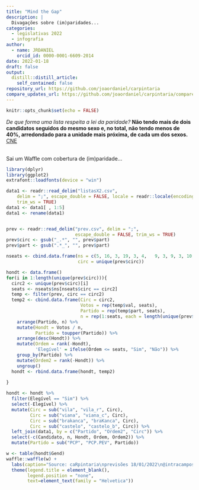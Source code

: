 ```yaml
---
title: "Mind the Gap"
description: |
  Divagações sobre (im)paridades...
categories:
  - legislativas 2022
  - infografia
author:
  - name: JRDANIEL
    orcid_id: 0000-0001-6609-2014
date: 2022-01-18
draft: false
output:
  distill::distill_article:
    self_contained: false
repository_url: https://github.com/joaordaniel/carpintaria
compare_updates_url: https://github.com/joaordaniel/carpintaria/compare/pubv1...master
---
```


```r
knitr::opts_chunk$set(echo = FALSE)
```

*De que forma uma lista respeita a lei da paridade?* **Não tendo mais de dois candidatos seguidos do mesmo sexo e, no total, não tendo menos de 40%, arredondado para a unidade mais próxima, de cada um dos sexos.** [CNE]("https://www.cne.pt/faq2/99/5")

<br>
Sai um Waffle com cobertura de (im)paridade...

```r
library(dplyr)
library(ggplot2)
extrafont::loadfonts(device = "win")

data1 <- readr::read_delim("listasX2.csv", 
    delim = ";", escape_double = FALSE, locale = readr::locale(encoding = "ISO-8859-1"), 
    trim_ws = TRUE)
data1 <- data1[ , 1:5]
data1 <- rename(data1)


prev <- readr::read_delim("prev.csv", delim = ";", 
                          escape_double = FALSE, trim_ws = TRUE)
prev$circ <- gsub("_.*", "", prev$part)
prev$part <- gsub(".*_", "", prev$part)

nseats <- cbind.data.frame(ns = c(5, 16, 3,	19,	3, 4,	9, 3, 9, 3,	10,	48,	6, 2, 40,	9, 18, 6,	5, 8, 2, 2),
                           circ = unique(prev$circ))

hondt <- data.frame()
for(i in 1:length(unique(prev$circ))){
  circ2 <- unique(prev$circ)[i]
  seats <- nseats$ns[nseats$circ == circ2]
  temp <- filter(prev, circ == circ2)
  temp2 <- cbind.data.frame(Circ = circ2,
                            Votos = rep(temp$val, seats),
                            Partido = rep(temp$part, seats),
                            n = rep(1:seats, each = length(unique(prev$part)))) %>%
    arrange(Partido, n) %>%
    mutate(Hondt = Votos / n,
           Partido = toupper(Partido)) %>%
    arrange(desc(Hondt)) %>%
    mutate(Ordem = rank(-Hondt),
           'Elegível' = ifelse(Ordem <= seats, "Sim", "Não")) %>%
    group_by(Partido) %>%
    mutate(Ordem2 = rank(-Hondt)) %>%
    ungroup()
  hondt <- rbind.data.frame(hondt, temp2)
  
}

hondt <- hondt %>%
  filter(Elegível == "Sim") %>%
  select(-Elegível) %>%
  mutate(Circ = sub("vila", "vila_r", Circ),
         Circ = sub("viana", "viana_c", Circ),
         Circ = sub("brakanca", "braKanca", Circ),
         Circ = sub("castelo", "castelo_b", Circ)) %>% 
  left_join(data1, by = c("Partido", "Ordem2", "Circ")) %>%
  select(-c(Candidato, n, Hondt, Ordem, Ordem2)) %>%
  mutate(Partido = sub("PCP", "PCP.PEV", Partido))

w <- table(hondt$Gend)
waffle::waffle(w) +
  labs(caption="Source: caRpintaria\nprevisões 18/01/2022\n@intracampos / paragrafo") +
  theme(legend.title = element_blank(),
        legend.position = "none",
        text=element_text(family = "Helvetica"))

```

